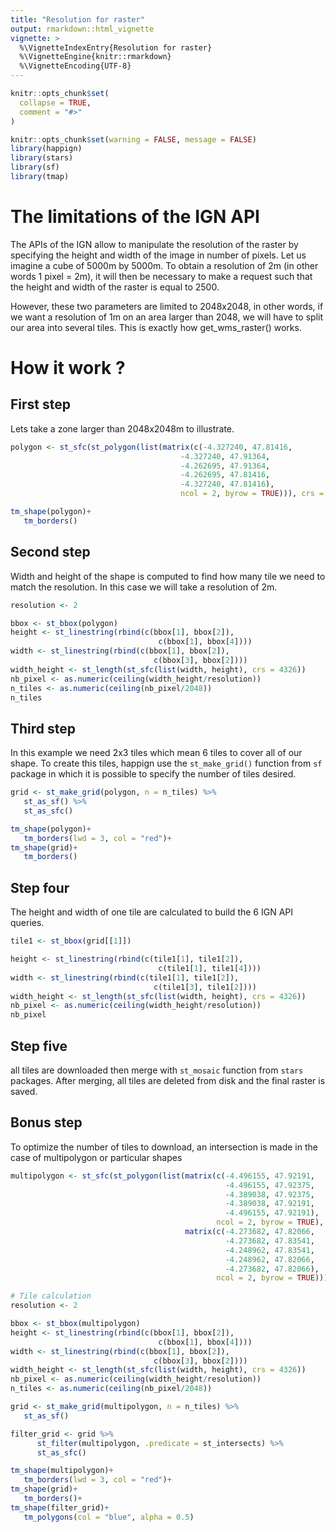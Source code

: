 ---
title: "Resolution for raster"
output: rmarkdown::html_vignette
vignette: >
  %\VignetteIndexEntry{Resolution for raster}
  %\VignetteEngine{knitr::rmarkdown}
  %\VignetteEncoding{UTF-8}
---

```{r, include = FALSE}
knitr::opts_chunk$set(
  collapse = TRUE,
  comment = "#>"
)
```

```{r setup}
knitr::opts_chunk$set(warning = FALSE, message = FALSE)
library(happign)
library(stars)
library(sf)
library(tmap)
```

# The limitations of the IGN API

The APIs of the IGN allow to manipulate the resolution of the raster by specifying the height and width of the image in number of pixels. Let us imagine a cube of 5000m by 5000m. To obtain a resolution of 2m (in other words 1 pixel = 2m), it will then be necessary to make a request such that the height and width of the raster is equal to 2500.

However, these two parameters are limited to 2048x2048, in other words, if we want a resolution of 1m on an area larger than 2048, we will have to split our area into several tiles. This is exactly how get_wms_raster() works.


# How it work ?
## First step 

   Lets take a zone larger than 2048x2048m to illustrate.

```{r}
polygon <- st_sfc(st_polygon(list(matrix(c(-4.327240, 47.81416,
                                      -4.327240, 47.91364,
                                      -4.262695, 47.91364,
                                      -4.262695, 47.81416,
                                      -4.327240, 47.81416),
                                      ncol = 2, byrow = TRUE))), crs = st_crs(4326))

tm_shape(polygon)+
   tm_borders()
```

## Second step

   Width and height of the shape is computed to find how many tile we need to match the resolution. In this case we will take a resolution of 2m.

```{r}
resolution <- 2

bbox <- st_bbox(polygon)
height <- st_linestring(rbind(c(bbox[1], bbox[2]),
                                 c(bbox[1], bbox[4])))
width <- st_linestring(rbind(c(bbox[1], bbox[2]),
                                c(bbox[3], bbox[2])))
width_height <- st_length(st_sfc(list(width, height), crs = 4326))
nb_pixel <- as.numeric(ceiling(width_height/resolution))
n_tiles <- as.numeric(ceiling(nb_pixel/2048))
n_tiles

```

## Third step

   In this example we need 2x3 tiles which mean 6 tiles to cover all of our shape. To create this tiles, happign use the `st_make_grid()` function from `sf` package in which it is possible to specify the number of tiles desired.

```{r}

grid <- st_make_grid(polygon, n = n_tiles) %>%
   st_as_sf() %>% 
   st_as_sfc()

tm_shape(polygon)+
   tm_borders(lwd = 3, col = "red")+
tm_shape(grid)+
   tm_borders()
```

## Step four

   The height and width of one tile are calculated to build the 6 IGN API queries. 

```{r}
tile1 <- st_bbox(grid[[1]])

height <- st_linestring(rbind(c(tile1[1], tile1[2]),
                                 c(tile1[1], tile1[4])))
width <- st_linestring(rbind(c(tile1[1], tile1[2]),
                                c(tile1[3], tile1[2])))
width_height <- st_length(st_sfc(list(width, height), crs = 4326))
nb_pixel <- as.numeric(ceiling(width_height/resolution))
nb_pixel
```

## Step five

   all tiles are downloaded then merge with `st_mosaic` function from `stars` packages. After merging, all tiles are deleted from disk and the final raster is saved.

## Bonus step

   To optimize the number of tiles to download, an intersection is made in the case of multipolygon or particular shapes

```{r}
multipolygon <- st_sfc(st_polygon(list(matrix(c(-4.496155, 47.92191,
                                                -4.496155, 47.92375,
                                                -4.389038, 47.92375,
                                                -4.389038, 47.92191,
                                                -4.496155, 47.92191),
                                              ncol = 2, byrow = TRUE),
                                       matrix(c(-4.273682, 47.82066,
                                                -4.273682, 47.83541,
                                                -4.248962, 47.83541,
                                                -4.248962, 47.82066,
                                                -4.273682, 47.82066),
                                              ncol = 2, byrow = TRUE))), crs = st_crs(4326))

# Tile calculation
resolution <- 2

bbox <- st_bbox(multipolygon)
height <- st_linestring(rbind(c(bbox[1], bbox[2]),
                                 c(bbox[1], bbox[4])))
width <- st_linestring(rbind(c(bbox[1], bbox[2]),
                                c(bbox[3], bbox[2])))
width_height <- st_length(st_sfc(list(width, height), crs = 4326))
nb_pixel <- as.numeric(ceiling(width_height/resolution))
n_tiles <- as.numeric(ceiling(nb_pixel/2048))

grid <- st_make_grid(multipolygon, n = n_tiles) %>%
   st_as_sf()

filter_grid <- grid %>%
      st_filter(multipolygon, .predicate = st_intersects) %>%
      st_as_sfc()

tm_shape(multipolygon)+
   tm_borders(lwd = 3, col = "red")+
tm_shape(grid)+
   tm_borders()+
tm_shape(filter_grid)+
   tm_polygons(col = "blue", alpha = 0.5)

```

